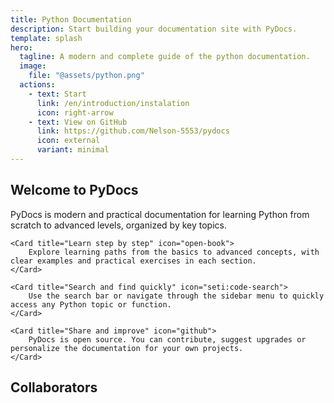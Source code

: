 ```yaml
---
title: Python Documentation
description: Start building your documentation site with PyDocs.
template: splash
hero:
  tagline: A modern and complete guide of the python documentation.
  image:
    file: "@assets/python.png"
  actions:
    - text: Start
      link: /en/introduction/instalation
      icon: right-arrow
    - text: View on GitHub
      link: https://github.com/Nelson-5553/pydocs
      icon: external
      variant: minimal
---
```



<GitHubStarBanner />

## Welcome to PyDocs

<CardGrid stagger>
    <Card title="What's PyDocs?" icon="seti:python">
        PyDocs is modern and practical documentation for learning Python from scratch to advanced levels, organized by key topics.
    </Card>

    <Card title="Learn step by step" icon="open-book">
        Explore learning paths from the basics to advanced concepts, with clear examples and practical exercises in each section.
    </Card>

    <Card title="Search and find quickly" icon="seti:code-search">
        Use the search bar or navigate through the sidebar menu to quickly access any Python topic or function.
    </Card>

    <Card title="Share and improve" icon="github">
        PyDocs is open source. You can contribute, suggest upgrades or personalize the documentation for your own projects.
    </Card>
</CardGrid>


## Collaborators

<Colaborators/>
<Stats/>